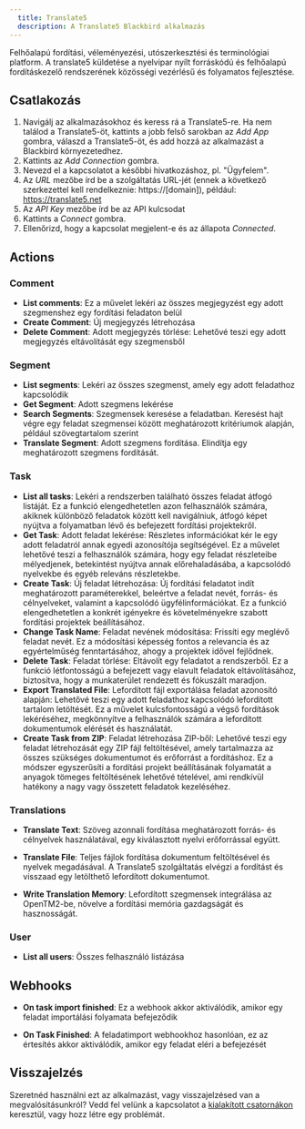 ```yaml
---
  title: Translate5
  description: A Translate5 Blackbird alkalmazás
---
```


<LinkCard title="View on Github" target="_blank" href="https://github.com/bb-io/Translate5" icon="github" />

Felhőalapú fordítási, véleményezési, utószerkesztési és terminológiai platform. A translate5 küldetése a nyelvipar nyílt forráskódú és felhőalapú fordításkezelő rendszerének közösségi vezérlésű és folyamatos fejlesztése.

## Csatlakozás 

1. Navigálj az alkalmazásokhoz és keress rá a Translate5-re. Ha nem találod a Translate5-öt, kattints a jobb felső sarokban az _Add App_ gombra, válaszd a Translate5-öt, és add hozzá az alkalmazást a Blackbird környezetedhez.
2. Kattints az _Add Connection_ gombra.
3. Nevezd el a kapcsolatot a későbbi hivatkozáshoz, pl. "Ügyfelem".
4. Az _URL_ mezőbe írd be a szolgáltatás URL-jét (ennek a következő szerkezettel kell rendelkeznie: https://[domain]), például: https://translate5.net
5. Az _API Key_ mezőbe írd be az API kulcsodat
6. Kattints a _Connect_ gombra.
7. Ellenőrizd, hogy a kapcsolat megjelent-e és az állapota _Connected_.

## Actions

### Comment

- **List comments**: Ez a művelet lekéri az összes megjegyzést egy adott szegmenshez egy fordítási feladaton belül
- **Create Comment**: Új megjegyzés létrehozása
- **Delete Comment**: Adott megjegyzés törlése: Lehetővé teszi egy adott megjegyzés eltávolítását egy szegmensből

### Segment

- **List segments**: Lekéri az összes szegmenst, amely egy adott feladathoz kapcsolódik
- **Get Segment**: Adott szegmens lekérése
- **Search Segments**: Szegmensek keresése a feladatban. Keresést hajt végre egy feladat szegmensei között meghatározott kritériumok alapján, például szövegtartalom szerint
- **Translate Segment**: Adott szegmens fordítása. Elindítja egy meghatározott szegmens fordítását.

### Task

- **List all tasks**: Lekéri a rendszerben található összes feladat átfogó listáját. Ez a funkció elengedhetetlen azon felhasználók számára, akiknek különböző feladatok között kell navigálniuk, átfogó képet nyújtva a folyamatban lévő és befejezett fordítási projektekről.
- **Get Task**: Adott feladat lekérése: Részletes információkat kér le egy adott feladatról annak egyedi azonosítója segítségével. Ez a művelet lehetővé teszi a felhasználók számára, hogy egy feladat részleteibe mélyedjenek, betekintést nyújtva annak előrehaladásába, a kapcsolódó nyelvekbe és egyéb releváns részletekbe.
- **Create Task**: Új feladat létrehozása: Új fordítási feladatot indít meghatározott paraméterekkel, beleértve a feladat nevét, forrás- és célnyelveket, valamint a kapcsolódó ügyfélinformációkat. Ez a funkció elengedhetetlen a konkrét igényekre és követelményekre szabott fordítási projektek beállításához.
- **Change Task Name**: Feladat nevének módosítása: Frissíti egy meglévő feladat nevét. Ez a módosítási képesség fontos a relevancia és az egyértelműség fenntartásához, ahogy a projektek idővel fejlődnek.
- **Delete Task**: Feladat törlése: Eltávolít egy feladatot a rendszerből. Ez a funkció létfontosságú a befejezett vagy elavult feladatok eltávolításához, biztosítva, hogy a munkaterület rendezett és fókuszált maradjon.
- **Export Translated File**: Lefordított fájl exportálása feladat azonosító alapján: Lehetővé teszi egy adott feladathoz kapcsolódó lefordított tartalom letöltését. Ez a művelet kulcsfontosságú a végső fordítások lekéréséhez, megkönnyítve a felhasználók számára a lefordított dokumentumok elérését és használatát.
- **Create Task from ZIP**: Feladat létrehozása ZIP-ből: Lehetővé teszi egy feladat létrehozását egy ZIP fájl feltöltésével, amely tartalmazza az összes szükséges dokumentumot és erőforrást a fordításhoz. Ez a módszer egyszerűsíti a fordítási projekt beállításának folyamatát a anyagok tömeges feltöltésének lehetővé tételével, ami rendkívül hatékony a nagy vagy összetett feladatok kezeléséhez.

### Translations

- **Translate Text**: Szöveg azonnali fordítása meghatározott forrás- és célnyelvek használatával, egy kiválasztott nyelvi erőforrással együtt.

- **Translate File**: Teljes fájlok fordítása dokumentum feltöltésével és nyelvek megadásával. A Translate5 szolgáltatás elvégzi a fordítást és visszaad egy letölthető lefordított dokumentumot.

- **Write Translation Memory**: Lefordított szegmensek integrálása az OpenTM2-be, növelve a fordítási memória gazdagságát és hasznosságát.

### User

- **List all users**: Összes felhasználó listázása

## Webhooks

- **On task import finished**: Ez a webhook akkor aktiválódik, amikor egy feladat importálási folyamata befejeződik

- **On Task Finished**: A feladatimport webhookhoz hasonlóan, ez az értesítés akkor aktiválódik, amikor egy feladat eléri a befejezését

## Visszajelzés

Szeretnéd használni ezt az alkalmazást, vagy visszajelzésed van a megvalósításunkról? Vedd fel velünk a kapcsolatot a [kialakított csatornákon](https://www.blackbird.io/) keresztül, vagy hozz létre egy problémát.
